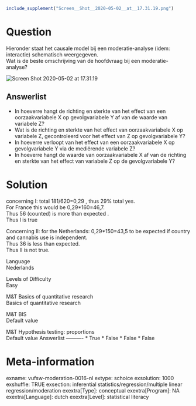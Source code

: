 ```r
include_supplement("Screen__Shot__2020-05-02__at__17.31.19.png")
```

Question
========
Hieronder staat het causale model bij een moderatie-analyse (idem:
interactie) schematisch weergegeven.  
Wat is de beste omschrijving van de hoofdvraag bij een
moderatie-analyse?   
  
<img src="Screen__Shot__2020-05-02__at__17.31.19.png"
class="fr-fic fr-dii enlargeimage tvcss_2"
alt="Screen Shot 2020-05-02 at 17.31.19" />

Answerlist
----------
* In hoeverre hangt de richting en sterkte van het effect van een
  oorzaakvariabele X op gevolgvariabele Y af van de waarde van variabele
  Z?
* Wat is de richting en sterkte van het effect van oorzaakvariabele X op
  variabele Z, gecontroleerd voor het effect van Z op gevolgvariabele Y?
* In hoeverre verloopt van het effect van een oorzaakvariabele X op
  gevolgvariabele Y via de mediërende variabele Z?
* In hoeverre hangt de waarde van oorzaakvariabele X af van de richting en
  sterkte van het effect van variabele Z op de gevolgvariabele Y?

Solution
========





concerning I: total 181/620=0,29 , thus 29% total yes.  
For France this would be 0,29\*160=46,7.  
Thus 56 (counted) is more than expected .  
Thus I is true  
  
Concerning II: for the Netherlands: 0,29\*150=43,5 to be expected if
country and cannabis use is independent.  
Thus 36 is less than expected.  
Thus II is not true.





Language  
Nederlands

Levels of Difficulty  
Easy

M&T Basics of quantitative research  
Basics of quantitative research

M&T BIS  
Default value

M&T Hypothesis testing: proportions  
Default value
Answerlist
----------
* True
* False
* False
* False

Meta-information
================
exname: vufsw-moderation-0016-nl
extype: schoice
exsolution: 1000
exshuffle: TRUE
exsection: inferential statistics/regression/multiple linear regression/moderation
exextra[Type]: conceptual
exextra[Program]: NA
exextra[Language]: dutch
exextra[Level]: statistical literacy

